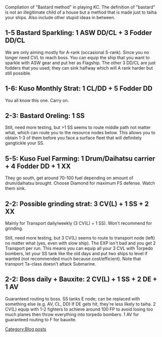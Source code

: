 Compilation of "Bastard method" in playing KC. The definition of "bastard" is not an illegitimate child of a house but a method that is made just to taiha your ships. Also include other stupid ideas in between.

==1-5 Bastard Sparkling: 1 ASW DD/CL + 3 Fodder DD/CL==

We are only aiming mostly for A-rank (occasional S-rank). Since you no longer need CVL to reach boss. You can equip the ship that you want to sparkle with ASW gear and put her as Flagship. The other 3 DD/CL are just fodders that you used; they can sink halfway which will A rank harder but still possible.

==1-6: Kuso Monthly Strat: 1 CL/DD + 5 Fodder DD==

You all know this one. Carry on.

==2-3: Bastard Oreling: 1 SS==

Still, need more testing, but >1 SS seems to route middle path not matter what, which can route you to the resource nodes below. This allows you to obtain 1-3 of them before you face a surface fleet that will definitely gangtickle your SS.

==5-5: Kuso Fuel Farming: 1 Drum/Daihatsu carrier + 4 Fodder DD + 1 XX==

They go south, get around 70-100 fuel depending on amount of drum/daihatsu brought. Choose Diamond for maximum FS defense. Watch them sink.

==2-2: Possible grinding strat: 3 CV(L) + 1 SS + 2 XX==

Mainly for Transport daily/weekly (3 CV(L) + 1 SS). Won't recommend for grinding.

Still, need more testing, but 3 CV(L) seems to route to transport node (left) no matter what (yes, even with slow ship). The EXP isn't bad and you get 2 Transport per run. This means you can equip all your 3 CVL with Torpedo bombers, let your SS tank like the old days and put two ships to level if wanted (not recommended much because cost/efficient). Note that transport Ta-class doesn't attack Submarine.

==2-2: Boss daily + Bauxite: 2 CV(L) + 1 SS + 2 DE + 1 AV ==

Guaranteed routing to boss. SS tanks E node; can be replaced with something else (e.g. AV, CL, DD) If DE gets hit, they're less likely to taiha. 2 CV(L) equip with 1-2 fighters to achieve around 100 FP to avoid losing too much planes then throw everything into torpedo bombers. 1 AV for guaranteed routing to F for bauxite.
[[Category:Blog posts]]